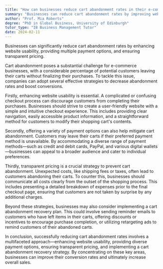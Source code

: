```yaml
---
title: "How can businesses reduce cart abandonment rates in their e-commerce platforms?"
summary: "Businesses can reduce cart abandonment rates by improving website usability, offering multiple payment options, and providing transparent pricing."
author: "Prof. Mia Roberts"
degree: "PhD in Global Business, University of Edinburgh"
tutor_type: "IB Business Management Tutor"
date: 2024-02-11
---
```


Businesses can significantly reduce cart abandonment rates by enhancing website usability, providing multiple payment options, and ensuring transparent pricing.

Cart abandonment poses a substantial challenge for e-commerce businesses, with a considerable percentage of potential customers leaving their carts without finalizing their purchases. To tackle this issue, companies can adopt several effective strategies to decrease abandonment rates and boost conversions.

Firstly, enhancing website usability is essential. A complicated or confusing checkout process can discourage customers from completing their purchases. Businesses should strive to create a user-friendly website with a simple and intuitive checkout experience. This includes providing clear navigation, easily accessible product information, and a straightforward method for customers to modify their shopping cart's contents.

Secondly, offering a variety of payment options can also help mitigate cart abandonment. Customers may leave their carts if their preferred payment method is unavailable. By accommodating a diverse range of payment methods—such as credit and debit cards, PayPal, and various digital wallets—businesses can appeal to a broader audience and cater to individual preferences.

Thirdly, transparent pricing is a crucial strategy to prevent cart abandonment. Unexpected costs, like shipping fees or taxes, often lead to customers abandoning their carts. To counter this, businesses should communicate all costs clearly from the outset of the shopping process. This includes presenting a detailed breakdown of expenses prior to the final checkout page, ensuring that customers are not taken by surprise by any additional charges.

Beyond these strategies, businesses may also consider implementing a cart abandonment recovery plan. This could involve sending reminder emails to customers who have left items in their carts, offering discounts or incentives to encourage purchase completion, or utilizing retargeting ads to remind customers of their abandoned carts.

In conclusion, successfully reducing cart abandonment rates involves a multifaceted approach—enhancing website usability, providing diverse payment options, ensuring transparent pricing, and implementing a cart abandonment recovery strategy. By concentrating on these key areas, businesses can improve their conversion rates and ultimately increase overall sales.
    